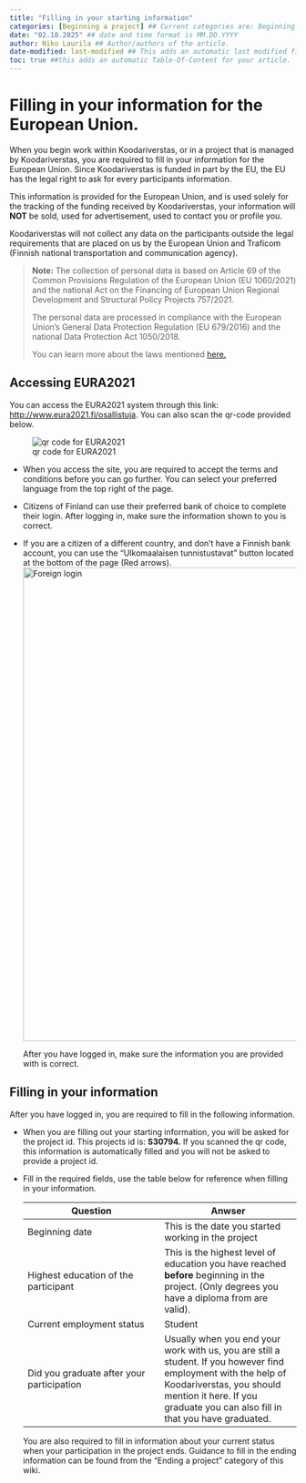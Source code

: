 ```yaml
---
title: "Filling in your starting information"
categories: [Beginning a project] ## Current categories are: Beginning a project, During a project, Ending a project, General (Categories are case sensitive)
date: "02.18.2025" ## date and time format is MM.DD.YYYY
author: Niko Laurila ## Author/authors of the article. 
date-modified: last-modified ## This adds an automatic last modified field to the article, last-modified function will automatically add the correct date when a modification is made to the article.
toc: true ##this adds an automatic Table-Of-Content for your article.
---
```


# Filling in your information for the European Union. 

When you begin work within Koodariverstas, or in a project that is managed by Koodariverstas, you are required to fill in your information for the European Union. Since Koodariverstas is funded in part by the EU, the EU has the legal right to ask for every participants information.

This information is provided for the European Union, and is used solely for the tracking of the funding received by Koodariverstas, your information will **NOT** be sold, used for advertisement, used to contact you or profile you.

Koodariverstas will not collect any data on the participants outside the legal requirements that are placed on us by the European Union and Traficom (Finnish national transportation and communication agency).

> **Note:** The collection of personal data is based on Article 69 of the Common Provisions Regulation of the European Union (EU 1060/2021) and the national Act on the Financing of European Union Regional Development and Structural Policy Projects 757/2021.
>
> The personal data are processed in compliance with the European Union's General Data Protection Regulation (EU 679/2016) and the national Data Protection Act 1050/2018.
>
> You can learn more about the laws mentioned [here.](https://www.traficom.fi/en/regulations?group=digitalanddata&limit=20&offset=0&query=&sort=created)

## Accessing EURA2021

You can access the EURA2021 system through this link: <http://www.eura2021.fi/osallistuja>. You can also scan the qr-code provided below.

![qr code for EURA2021](image001.png)

-   When you access the site, you are required to accept the terms and conditions before you can go further. You can select your preferred language from the top right of the page.

-   Citizens of Finland can use their preferred bank of choice to complete their login. After logging in, make sure the information shown to you is correct.

-   If you are a citizen of a different country, and don't have a Finnish bank account, you can use the "Ulkomaalaisen tunnistustavat" button located at the bottom of the page (Red arrows). ![Foreign login](Euralogin 1.png){width="832"}

    After you have logged in, make sure the information you are provided with is correct.

## Filling in your information

After you have logged in, you are required to fill in the following information.

-   When you are filling out your starting information, you will be asked for the project id. This projects id is: **S30794.** If you scanned the qr code, this information is automatically filled and you will not be asked to provide a project id.

-   Fill in the required fields, use the table below for reference when filling in your information.

    | Question | Anwser |
    |----|----|
    | Beginning date | This is the date you started working in the project |
    | Highest education of the participant | This is the highest level of education you have reached **before** beginning in the project. (Only degrees you have a diploma from are valid). |
    | Current employment status | Student |
    | Did you graduate after your participation | Usually when you end your work with us, you are still a student. If you however find employment with the help of Koodariverstas, you should mention it here. If you graduate you can also fill in that you have graduated. |

    You are also required to fill in information about your current status when your participation in the project ends. Guidance to fill in the ending information can be found from the "Ending a project" category of this wiki.